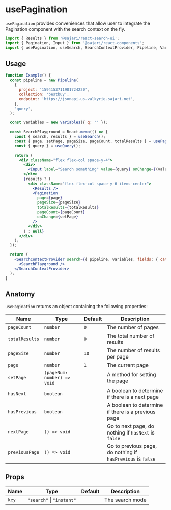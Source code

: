 
<SEO
  title="usePagination"
  description="usePagination provides conveniences that allow user to integrate the Pagination component with the search context on the fly."
/>

# usePagination

`usePagination` provides conveniences that allow user to integrate the Pagination component with the search context on the fly.

```js
import { Results } from '@sajari/react-search-ui';
import { Pagination, Input } from '@sajari/react-components';
import { usePagination, useSearch, SearchContextProvider, Pipeline, Variables } from '@sajari/react-hooks';
```

## Usage

```jsx
function Example() {
  const pipeline = new Pipeline(
    {
      project: '1594153711901724220',
      collection: 'bestbuy',
      endpoint: 'https://jsonapi-us-valkyrie.sajari.net',
    },
    'query',
  );

  const variables = new Variables({ q: '' });

  const SearchPlayground = React.memo(() => {
    const { search, results } = useSearch();
    const { page, setPage, pageSize, pageCount, totalResults } = usePagination('search');
    const { query } = useQuery();

    return (
      <div className="flex flex-col space-y-4">
        <div>
          <Input label="Search something" value={query} onChange={(value) => search(value)} />
        </div>
        {results ? (
          <div className="flex flex-col space-y-6 items-center">
            <Results />
            <Pagination
              page={page}
              pageSize={pageSize}
              totalResults={totalResults}
              pageCount={pageCount}
              onChange={setPage}
            />
          </div>
        ) : null}
      </div>
    );
  });

  return (
    <SearchContextProvider search={{ pipeline, variables, fields: { category: 'brand', title: 'name' } }}>
      <SearchPlayground />
    </SearchContextProvider>
  );
}
```

## Anatomy

`usePagination` returns an object containing the following properties:

| Name           | Type                        | Default | Description                                                 |
| -------------- | --------------------------- | ------- | ----------------------------------------------------------- |
| `pageCount`    | `number`                    | `0`     | The number of pages                                         |
| `totalResults` | `number`                    | `0`     | The total number of results                                 |
| `pageSize`     | `number`                    | `10`    | The number of results per page                              |
| `page`         | `number`                    | `1`     | The current page                                            |
| `setPage`      | `(pageNum: number) => void` |         | A method for setting the page                               |
| `hasNext`      | `boolean`                   |         | A boolean to determine if there is a next page              |
| `hasPrevious`  | `boolean`                   |         | A boolean to determine if there is a previous page          |
| `nextPage`     | `() => void`                |         | Go to next page, do nothing if `hasNext` is `false`         |
| `previousPage` | `() => void`                |         | Go to previous page, do nothing if `hasPrevious` is `false` |

## Props

| Name  | Type                      | Default | Description     |
| ----- | ------------------------- | ------- | --------------- |
| `key` | `"search"` \| `"instant"` |         | The search mode |
